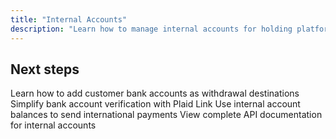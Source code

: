 ```yaml
---
title: "Internal Accounts"
description: "Learn how to manage internal accounts for holding platform and customer funds"
---
```



<InternalAccounts />

## Next steps

<CardGroup cols={2}>
<Card title="External accounts" icon="building-columns" href="/payouts-and-b2b/depositing-funds/external-accounts">
Learn how to add customer bank accounts as withdrawal destinations
</Card>

<Card title="Plaid integration" icon="link" href="/payouts-and-b2b/depositing-funds/plaid">
Simplify bank account verification with Plaid Link
</Card>

<Card title="Cross-currency transfers" icon="earth-americas" href="/payouts-and-b2b/quickstart">
Use internal account balances to send international payments
</Card>

<Card title="API Reference" icon="code" href="/api-reference">
View complete API documentation for internal accounts
</Card>
</CardGroup>
